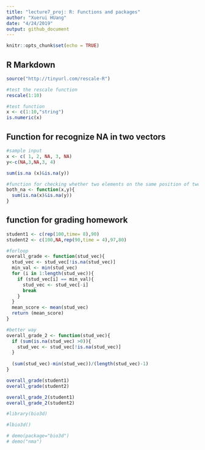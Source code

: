 ```yaml
---
title: "lecture7_proj: R: Functions and packages"
author: "Xuerui HUang"
date: "4/24/2019"
output: github_document
---
```


```r
knitr::opts_chunk$set(echo = TRUE)
```

## R Markdown
```r
source("http://tinyurl.com/rescale-R")
```
```r
#test the rescale function
rescale(1:10)

#test function
x <- c(1:10,"string")
is.numeric(x)

```

## Function for recognize NA in two vectors
```r
#sample input
x <- c( 1, 2, NA, 3, NA)
y<-c(NA,3,NA,3, 4)

sum(is.na (x)&is.na(y))

#function for checking whether two elements on the same position of two vectors have NA
both_na <- function(x,y){
  sum(is.na(x)&is.na(y))
}

```
## function for grading homework
```r

student1 <- c(rep(100,time= 8),90)
student2 <- c(100,NA,rep(90,time = 4),97,80)

#forloop
overall_grade <- function(stud_vec){
  stud_vec <- stud_vec[!is.na(stud_vec)]
  min_val <- min(stud_vec)
  for (i in 1:length(stud_vec)){
    if (stud_vec[i] == min_val){
      stud_vec <- stud_vec[-i]
      break
    }
  }
  mean_score <- mean(stud_vec)
  return (mean_score)
}

#better way
overall_grade_2 <- function(stud_vec){
  if (sum(is.na(stud_vec) >0)){
    stud_vec <- stud_vec[!is.na(stud_vec)]
  }
  
  (sum(stud_vec)-min(stud_vec))/(length(stud_vec)-1)
}

overall_grade(student1)
overall_grade(student2)

overall_grade_2(student1)
overall_grade_2(student2)
```


```r
#library(bio3d)

#lbio3d()

# demo(package="bio3d")
# demo("nma")
```

